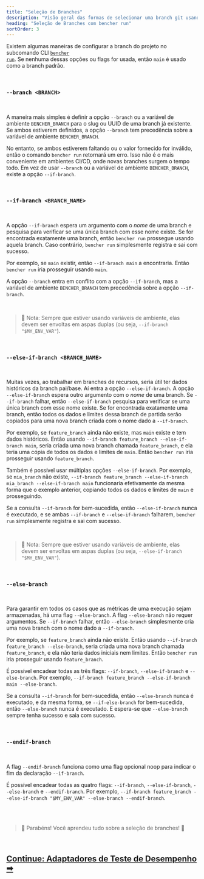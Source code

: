 ```yaml
---
title: "Seleção de Branches"
description: "Visão geral das formas de selecionar uma branch git usando o subcomando CLI bencher run"
heading: "Seleção de Branches com bencher run"
sortOrder: 3
---
```


Existem algumas maneiras de configurar a branch do projeto no subcomando CLI <code><a href="/pt/docs/explanation/bencher-run/">bencher run</a></code>.
Se nenhuma dessas opções ou flags for usada, então `main` é usado como a branch padrão.

<br />

### `--branch <BRANCH>`

<br />

A maneira mais simples é definir a opção `--branch` ou a variável de ambiente `BENCHER_BRANCH` para o slug ou UUID de uma branch já existente.
Se ambos estiverem definidos, a opção `--branch` tem precedência sobre a variável de ambiente `BENCHER_BRANCH`.

No entanto, se ambos estiverem faltando ou o valor fornecido for inválido, então o comando `bencher run` retornará um erro.
Isso não é o mais conveniente em ambientes CI/CD, onde novas branches surgem o tempo todo.
Em vez de usar `--branch` ou a variável de ambiente `BENCHER_BRANCH`, existe a opção `--if-branch`.

<br />

### `--if-branch <BRANCH_NAME>`

<br />

A opção `--if-branch` espera um argumento com o _nome_ de uma branch e pesquisa para verificar se uma única branch com esse nome existe.
Se for encontrada exatamente uma branch, então `bencher run` prossegue usando aquela branch.
Caso contrário, `bencher run` simplesmente registra e sai com sucesso.

Por exemplo, se `main` existir, então `--if-branch main` a encontraria. Então `bencher run` iria prosseguir usando `main`.

A opção `--branch` entra em conflito com a opção `--if-branch`, mas a variável de ambiente `BENCHER_BRANCH` tem precedência sobre a opção `--if-branch`.

<br />

> 🐰 Nota: Sempre que estiver usando variáveis de ambiente, elas devem ser envoltas em aspas duplas (ou seja, `--if-branch "$MY_ENV_VAR"`).

<br />

### `--else-if-branch <BRANCH_NAME>`

<br />

Muitas vezes, ao trabalhar em branches de recursos, seria útil ter dados históricos da branch pai/base.
Aí entra a opção `--else-if-branch`.
A opção `--else-if-branch` espera outro argumento com o _nome_ de uma branch.
Se `--if-branch` falhar, então `--else-if-branch` pesquisa para verificar se uma única branch com esse nome existe.
Se for encontrada exatamente uma branch, então todos os dados e limites dessa branch de partida serão copiados para uma nova branch criada com o nome dado a `--if-branch`.

Por exemplo, se `feature_branch` ainda não existe, mas `main` existe e tem dados históricos.
Então usando `--if-branch feature_branch --else-if-branch main`, seria criada uma nova branch chamada `feature_branch`,
e ela teria uma cópia de todos os dados e limites de `main`.
Então `bencher run` iria prosseguir usando `feature_branch`.

Também é possível usar múltiplas opções `--else-if-branch`.
Por exemplo, se `mia_branch` não existe, `--if-branch feature_branch --else-if-branch mia_branch --else-if-branch main`
funcionaria efetivamente da mesma forma que o exemplo anterior, copiando todos os dados e limites de `main` e prosseguindo.

Se a consulta `--if-branch` for bem-sucedida, então `--else-if-branch` nunca é executado, e se ambas `--if-branch` e `--else-if-branch` falharem, `bencher run` simplesmente registra e sai com sucesso.

<br />

> 🐰 Nota: Sempre que estiver usando variáveis de ambiente, elas devem ser envoltas em aspas duplas (ou seja, `--else-if-branch "$MY_ENV_VAR"`).

<br />

### `--else-branch`

<br />

Para garantir em todos os casos que as métricas de uma execução sejam armazenadas, há uma flag `--else-branch`.
A flag `--else-branch` não requer argumentos.
Se `--if-branch` falhar, então `--else-branch` simplesmente cria uma nova branch com o nome dado a `--if-branch`.

Por exemplo, se `feature_branch` ainda não existe.
Então usando `--if-branch feature_branch --else-branch`, seria criada uma nova branch chamada `feature_branch`,
e ela não teria dados iniciais nem limites.
Então `bencher run` iria prosseguir usando `feature_branch`.

É possível encadear todas as três flags: `--if-branch`, `--else-if-branch` e `--else-branch`.
Por exemplo, `--if-branch feature_branch --else-if-branch main --else-branch`.

Se a consulta `--if-branch` for bem-sucedida, então `--else-branch` nunca é executado, e da mesma forma, se `--if-else-branch` for bem-sucedida, então `--else-branch` nunca é executado.
E espera-se que `--else-branch` sempre tenha sucesso e saia com sucesso.

<br />

### `--endif-branch`

<br />

A flag `--endif-branch` funciona como uma flag opcional noop para indicar o fim da declaração `--if-branch`.

É possível encadear todas as quatro flags: `--if-branch`, `--else-if-branch`, `--else-branch` e `--endif-branch`.
Por exemplo, `--if-branch feature_branch --else-if-branch "$MY_ENV_VAR" --else-branch --endif-branch`.

<br />
<br />

> 🐰 Parabéns! Você aprendeu tudo sobre a seleção de branches! 🎉

<br/>

<h2><a href="/pt/docs/explanation/adapters/">Continue: Adaptadores de Teste de Desempenho ➡</a></h2>
